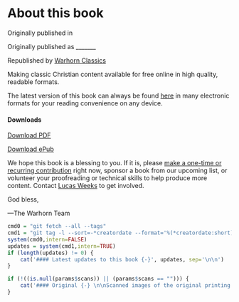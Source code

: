 # About this book {-}
<!--- Warhorn Classics Logo ------
```r
knitr::include_graphics(normalizePath("../images/whitelogo-blackletter.png"))
```
-->

Originally published in 

Originally published as _______

Republished by [Warhorn Classics](https://classics.warhornmedia.com/)


Making classic Christian content available for free online in high quality, readable formats. 

The latest version of this book can always be found [here](`r rmarkdown::metadata$url`) in many electronic formats for your reading convenience on any device.

#### Downloads {-}
<i class="fa fa-file-pdf-o" aria-hidden="true"></i> [Download PDF](`r rmarkdown::metadata$url`/`r bookdown:::book_filename()`.pdf)

<i class="fa fa-book" aria-hidden="true"></i> [Download ePub](`r rmarkdown::metadata$url`/`r bookdown:::book_filename()`.epub)

We hope this book is a blessing to you. If it is, please [make a one-time or recurring contribution](https://warhornmedia.com/give) right now, sponsor a book from our upcoming list, or volunteer your proofreading or technical skills to help produce more content. Contact [Lucas Weeks](mailto:lucas@beggarsborn.com) to get involved.

God bless,

—The Warhorn Team


``` r
cmd0 = "git fetch --all --tags"
cmd1 = "git tag -l --sort=-*creatordate --format='%(*creatordate:short) | %(tag) | %(contents)'"
system(cmd0,intern=FALSE)
updates = system(cmd1,intern=TRUE)
if (length(updates) != 0) {
    cat('#### Latest updates to this book {-}', updates, sep='\n\n')
}
```

``` r
if (!((is.null(params$scans)) || (params$scans == ""))) {
	cat('#### Original {-} \n\nScanned images of the original printing of this book are available [here](', params$scans, ').\n')
}
```

<!--- Include the cover (if it exists), but only in the HTML version of the book
``` r
coverStr <- rmarkdown::metadata$'cover-image'
if (!((is.null(coverStr)) || (coverStr == ""))) {
	coverStr = paste("../../", coverStr,sep="")
	if (file.exists(coverStr)) {
		cat("# Cover {-} \n")
		knitr::include_graphics(normalizePath(coverStr))
	}
}
```
-->

\clearpage
\setcounter{page}{1}\pagenumbering{arabic}
